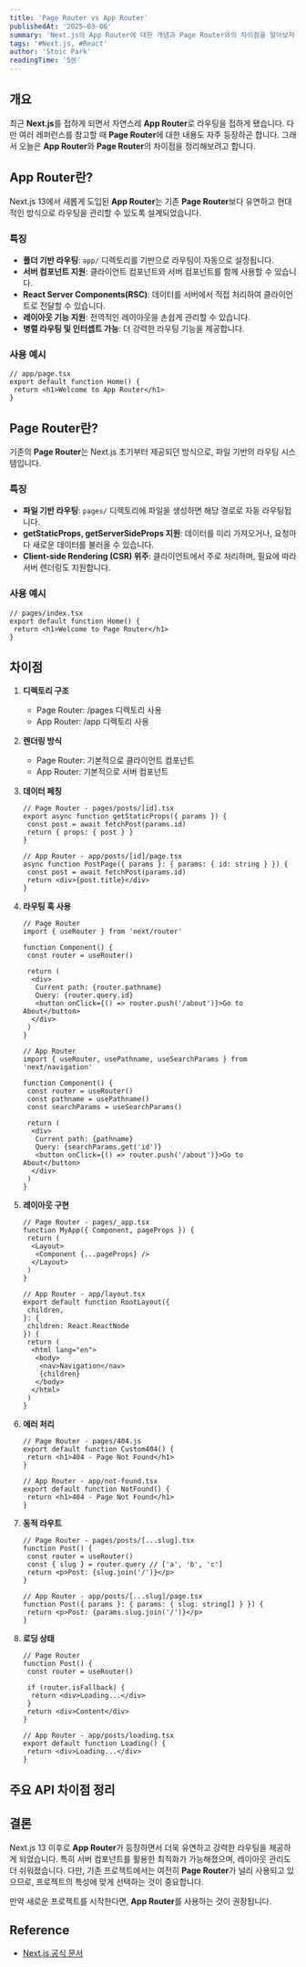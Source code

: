 ```yaml
---
title: 'Page Router vs App Router'
publishedAt: '2025-03-06'
summary: 'Next.js의 App Router에 대한 개념과 Page Router와의 차이점을 알아보자'
tags: '#Next.js, #React'
author: 'Stoic Park'
readingTime: '5분'
---
```


## 개요

최근 **Next.js**를 접하게 되면서 자연스레 **App Router**로 라우팅을 접하게 됐습니다.
다만 여러 레퍼런스를 참고할 때 **Page Router**에 대한 내용도 자주 등장하곤 합니다.
그래서 오늘은 **App Router**와 **Page Router**의 차이점을 정리해보려고 합니다.

## App Router란?

Next.js 13에서 새롭게 도입된 **App Router**는 기존 **Page Router**보다 유연하고 현대적인 방식으로 라우팅을 관리할 수 있도록 설계되었습니다.

### 특징

- **폴더 기반 라우팅**: `app/` 디렉토리를 기반으로 라우팅이 자동으로 설정됩니다.
- **서버 컴포넌트 지원**: 클라이언트 컴포넌트와 서버 컴포넌트를 함께 사용할 수 있습니다.
- **React Server Components(RSC)**: 데이터를 서버에서 직접 처리하여 클라이언트로 전달할 수 있습니다.
- **레이아웃 기능 지원**: 전역적인 레이아웃을 손쉽게 관리할 수 있습니다.
- **병렬 라우팅 및 인터셉트 가능**: 더 강력한 라우팅 기능을 제공합니다.

### 사용 예시

```tsx
// app/page.tsx
export default function Home() {
 return <h1>Welcome to App Router</h1>
}
```

## Page Router란?

기존의 **Page Router**는 Next.js 초기부터 제공되던 방식으로, 파일 기반의 라우팅 시스템입니다.

### 특징

- **파일 기반 라우팅**: `pages/` 디렉토리에 파일을 생성하면 해당 경로로 자동 라우팅됩니다.
- **getStaticProps, getServerSideProps 지원**: 데이터를 미리 가져오거나, 요청마다 새로운 데이터를 불러올 수 있습니다.
- **Client-side Rendering (CSR) 위주**: 클라이언트에서 주로 처리하며, 필요에 따라 서버 렌더링도 지원합니다.

### 사용 예시

```tsx
// pages/index.tsx
export default function Home() {
 return <h1>Welcome to Page Router</h1>
}
```

## 차이점

1. **디렉토리 구조**

   - Page Router: /pages 디렉토리 사용
   - App Router: /app 디렉토리 사용

2. **렌더링 방식**

   - Page Router: 기본적으로 클라이언트 컴포넌트
   - App Router: 기본적으로 서버 컴포넌트

3. **데이터 페칭**

   ```tsx
   // Page Router - pages/posts/[id].tsx
   export async function getStaticProps({ params }) {
    const post = await fetchPost(params.id)
    return { props: { post } }
   }

   // App Router - app/posts/[id]/page.tsx
   async function PostPage({ params }: { params: { id: string } }) {
    const post = await fetchPost(params.id)
    return <div>{post.title}</div>
   }
   ```

4. **라우팅 훅 사용**

   ```tsx
   // Page Router
   import { useRouter } from 'next/router'

   function Component() {
    const router = useRouter()

    return (
     <div>
      Current path: {router.pathname}
      Query: {router.query.id}
      <button onClick={() => router.push('/about')}>Go to About</button>
     </div>
    )
   }

   // App Router
   import { useRouter, usePathname, useSearchParams } from 'next/navigation'

   function Component() {
    const router = useRouter()
    const pathname = usePathname()
    const searchParams = useSearchParams()

    return (
     <div>
      Current path: {pathname}
      Query: {searchParams.get('id')}
      <button onClick={() => router.push('/about')}>Go to About</button>
     </div>
    )
   }
   ```

5. **레이아웃 구현**

   ```tsx
   // Page Router - pages/_app.tsx
   function MyApp({ Component, pageProps }) {
    return (
     <Layout>
      <Component {...pageProps} />
     </Layout>
    )
   }

   // App Router - app/layout.tsx
   export default function RootLayout({
    children,
   }: {
    children: React.ReactNode
   }) {
    return (
     <html lang="en">
      <body>
       <nav>Navigation</nav>
       {children}
      </body>
     </html>
    )
   }
   ```

6. **에러 처리**

   ```tsx
   // Page Router - pages/404.js
   export default function Custom404() {
    return <h1>404 - Page Not Found</h1>
   }

   // App Router - app/not-found.tsx
   export default function NotFound() {
    return <h1>404 - Page Not Found</h1>
   }
   ```

7. **동적 라우트**

   ```tsx
   // Page Router - pages/posts/[...slug].tsx
   function Post() {
    const router = useRouter()
    const { slug } = router.query // ['a', 'b', 'c']
    return <p>Post: {slug.join('/')}</p>
   }

   // App Router - app/posts/[...slug]/page.tsx
   function Post({ params }: { params: { slug: string[] } }) {
    return <p>Post: {params.slug.join('/')}</p>
   }
   ```

8. **로딩 상태**

   ```tsx
   // Page Router
   function Post() {
    const router = useRouter()

    if (router.isFallback) {
     return <div>Loading...</div>
    }
    return <div>Content</div>
   }

   // App Router - app/posts/loading.tsx
   export default function Loading() {
    return <div>Loading...</div>
   }
   ```

## 주요 API 차이점 정리

<Table
 data={{
  headers: ['기능', 'Page Router', 'App Router'],
  rows: [
   ['라우팅 훅', 'next/router', 'next/navigation'],
   [
    '데이터 페칭',
    'getStaticProps/getServerSideProps',
    'async 컴포넌트 + fetch',
   ],
   ['페이지 정의', 'pages/about.tsx', 'app/about/page.tsx'],
   ['레이아웃', '_app.tsx, _document.tsx', 'layout.tsx'],
   ['에러 페이지', '_error.tsx, 404.tsx', 'error.tsx, not-found.tsx'],
   ['로딩 상태', '수동 구현 필요', 'loading.tsx'],
   ['메타데이터', 'Head 컴포넌트', 'metadata 객체/generateMetadata'],
  ],
 }}
 className="w-full border-collapse border border-gray-300 text-left text-sm"
/>

## 결론

Next.js 13 이후로 **App Router**가 등장하면서 더욱 유연하고 강력한 라우팅을 제공하게 되었습니다.
특히 서버 컴포넌트를 활용한 최적화가 가능해졌으며, 레이아웃 관리도 더 쉬워졌습니다.
다만, 기존 프로젝트에서는 여전히 **Page Router**가 널리 사용되고 있으므로, 프로젝트의 특성에 맞게 선택하는 것이 중요합니다.

만약 새로운 프로젝트를 시작한다면, **App Router**를 사용하는 것이 권장됩니다.

## Reference

- [Next.js 공식 문서](https://nextjs.org/docs)
